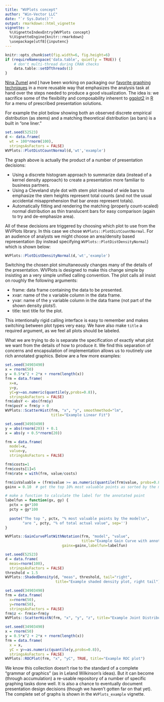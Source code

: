 ```yaml
---
title: "WVPlots concept"
author: "Win-Vector LLC"
date: "`r Sys.Date()`"
output: rmarkdown::html_vignette
vignette: >
  %\VignetteIndexEntry{WVPlots concept}
  %\VignetteEngine{knitr::rmarkdown}
  \usepackage[utf8]{inputenc}
---
```


```r
knitr::opts_chunk$set(fig.width=6, fig.height=6)
if (requireNamespace('data.table', quietly = TRUE)) {
	# don't multi-thread during CRAN checks
	data.table::setDTthreads(1)
}
```

<a target="_blank" href="https://win-vector.com/nina-zumel/">Nina Zumel</a> and <a target="_blank" href="https://win-vector.com/john-mount/">I</a> have been working on packaging our <a target="_blank" href="https://win-vector.com/2011/12/05/my-favorite-graphs/">favorite graphing techniques</a> in a more reusable way that emphasizes the analysis task at hand over the steps needed to produce a good visualization.  The idea is: we sacrifice some of the flexibility and composability inherent to <a target="_blank" href="https://CRAN.R-project.org/package=ggplot2">ggplot2</a> in <a target="_blank" href="https://cran.r-project.org">R</a> for a menu of prescribed presentation solutions.

For example the plot below showing both an observed discrete empirical distribution (as stems) and a matching theoretical distribution (as bars) is a built in "one liner."

```r
set.seed(52523)
d <- data.frame(
  wt = 100*rnorm(100),
  stringsAsFactors = FALSE)
WVPlots::PlotDistCountNormal(d,'wt','example')
```

The graph above is actually the product of a number of presentation decisions:

  * Using a discrete histogram approach to summarize data (instead of a kernel density approach) to create a presentation more familiar to business partners.
  * Using a Cleveland style dot with stem plot instead of wide bars to emphasize the stem heights represent total counts (and not the usual accidental misapprehension that bar <em>areas</em> represent totals).
  * Automatically fitting and rendering the matching (properly count-scaled) normal distribution as thin translucent bars for easy comparison (again to try and de-emphasize area).

All of these decisions are triggered by choosing which plot to use from the WVPlots library.  In this case we chose <code>WVPlots::PlotDistCountNormal</code>.  For an audience of analysts we might choose an area/density based representation (by instead specifying <code>WVPlots::PlotDistDensityNormal</code>) which is shown below:

```r
WVPlots::PlotDistDensityNormal(d,'wt','example')
```

Switching the chosen plot simultaneously changes many of the details of the presentation.  WVPlots is designed to make this change simple by insisting an a very simple unified calling convention.  The plot calls all insist on roughly the following arguments:


  * frame: data frame containing the data to be presented.
  * xvar: name of the x variable column in the data frame.
  * yvar: name of the y variable column in the data frame (not part of the shown density plots!).
  * title: text title for the plot.


This intentionally rigid calling interface is easy to remember and makes switching between plot types very easy.  We have also make <code>title</code> a required argument, as we feel all plots should be labeled.

What we are trying to do is separate the specification of exactly what plot we want from the details of how to produce it.  We find this separation of concerns and encapsulation of implementation allows us to routinely use rich annotated graphics.  Below are a few more examples:

```r
set.seed(34903490)
x = rnorm(50)
y = 0.5*x^2 + 2*x + rnorm(length(x))
frm = data.frame(
  x=x,
  y=y,
  yC=y>=as.numeric(quantile(y,probs=0.8)),
  stringsAsFactors = FALSE)
frm$absY <- abs(frm$y)
frm$posY = frm$y > 0
WVPlots::ScatterHist(frm, "x", "y", smoothmethod="lm", 
                     title="Example Linear Fit")
```

```r
set.seed(34903490)
y = abs(rnorm(20)) + 0.1
x = abs(y + 0.5*rnorm(20))

frm = data.frame(
  model=x, 
  value=y,
  stringsAsFactors = FALSE)

frm$costs=1
frm$costs[1]=5
frm$rate = with(frm, value/costs)

frm$isValuable = (frm$value >= as.numeric(quantile(frm$value, probs=0.8)))
gainx = 0.10  # get the top 10% most valuable points as sorted by the model

# make a function to calculate the label for the annotated point
labelfun = function(gx, gy) {
  pctx = gx*100
  pcty = gy*100
  
  paste("The top ", pctx, "% most valuable points by the model\n",
        "are ", pcty, "% of total actual value", sep='')
}

WVPlots::GainCurvePlotWithNotation(frm, "model", "value", 
                                   title="Example Gain Curve with annotation", 
                          gainx=gainx,labelfun=labelfun) 
```

```r
set.seed(52523)
d = data.frame(
  meas=rnorm(100),
  stringsAsFactors = FALSE)
threshold = 1.5
WVPlots::ShadedDensity(d, "meas", threshold, tail="right", 
                       title="Example shaded density plot, right tail")

```

```r
set.seed(34903490)
frm = data.frame(
  x=rnorm(50),
  y=rnorm(50),
  stringsAsFactors = FALSE)
frm$z <- frm$x+frm$y
WVPlots::ScatterHistN(frm, "x", "y", "z", title="Example Joint Distribution")
```

```r
set.seed(34903490)
x = rnorm(50)
y = 0.5*x^2 + 2*x + rnorm(length(x))
frm = data.frame(
  x = x,
  yC = y>=as.numeric(quantile(y,probs=0.8)),
  stringsAsFactors = FALSE)
WVPlots::ROCPlot(frm, "x", "yC", TRUE, title="Example ROC plot")
```

We know this collection doesn't rise to the standard of a complete "grammar of graphics" (as in Leland Wilkinson's ideas).  But it can become (through accumulation) a re-usable repository of a number of specific graphing tasks done well.  It is also a chance to eventually document presentation design decisions (though we haven't gotten far on that yet).  The complete set of graphs is shown in the `WVPlots_example` vignette.


